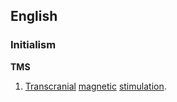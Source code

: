 ==English==

===Initialism===
'''TMS'''
{{wikipedia|Transcranial magnetic stimulation}}
# {{medicine}} [[transcranial|Transcranial]] [[magnetic]] [[stimulation]].